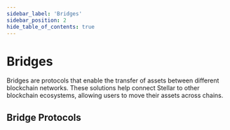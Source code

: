```yaml
---
sidebar_label: 'Bridges'
sidebar_position: 2
hide_table_of_contents: true
---
```



# Bridges

Bridges are protocols that enable the transfer of assets between different blockchain networks. These solutions help connect Stellar to other blockchain ecosystems, allowing users to move their assets across chains.

## Bridge Protocols

<DefiDirectory dataSource="bridges" showFilters={false} /> 